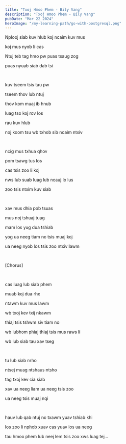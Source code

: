 ```yaml
---
title: "Txoj Hmoo Phem - Bily Vang"
description: "Txoj Hmoo Phem - Bily Vang"
pubDate: "Mar 22 2024"
heroImage: "/my-learning-path/go-with-postgresql.png"
---
```


Nplooj siab kuv hlub koj ncaim kuv mus

koj mus nyob li cas

Ntuj teb tag hmo pw puas tsaug zog

puas nyuab siab dab tsi

<br />

kuv tseem tsis tau pw

tseem thov lub ntuj

thov kom muaj ib hnub

luag tso koj rov los

rau kuv hlub

noj koom tsu wb txhob sib ncaim ntxiv

<br />

ncig mus txhua qhov

pom tsawg tus los

cas tsis zoo li koj

nws lub suab luag lub ncauj lo lus

zoo tsis ntxim kuv siab

<br />

xav mus dhia pob tsuas

mus noj tshuaj tuag

mam los yug dua tshiab

yog ua neeg tiam no tsis muaj koj

ua neeg nyob los tsis zoo ntxiv lawm

<br />

[Chorus]

<br />

cas luag lub siab phem

muab koj dua rhe

ntawm kuv mus lawm

wb txoj kev txij nkawm

thiaj tsis tshwm siv tiam no

wb lubhom phiaj thiaj tsis mus raws li

wb lub siab tau xav tseg

<br />

tu lub siab nrho

ntsej muag ntshaus ntsho

tag txoj kev cia siab

xav ua neeg liam ua neeg tsis zoo

ua neeg tsis muaj nqi

<br />

hauv lub qab ntuj no txawm yuav tshiab khi

los zoo li nphob xuav cas yuav los ua neeg

tau hmoo phem lub neej lem tsis zoo xws luag tej...
